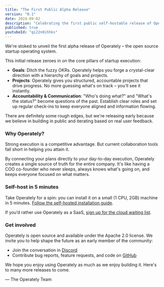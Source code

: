 ```yaml
---
title: "The First Public Alpha Release"
version: "0.1"
date: 2024-09-02
description: "Celebrating the first public self-hostable release of Operately!"
published: true
youtubeId: "qi22n0ihhks"
---
```


We're stoked to unveil the first alpha release of Operately – the open source
startup operating system.

This initial release zeroes in on the core pillars of startup execution:

- **Goals**: Ditch the fuzzy OKRs. Operately helps you forge a crystal-clear
  direction with a hierarchy of goals and projects.
- **Projects**: Operately gives you structured, accountable projects that drive
  progress. No more guessing what's on track – you'll see it instantly.
- **Accountability & Communication**: "Who's doing what?" and "What's the
  status?" become questions of the past. Establish clear roles and set up regular
  check-ins to keep everyone aligned and information flowing.

There are definitely some rough edges, but we're releasing early because we
believe in building in public and iterating based on real user feedback.

### Why Operately?

Strong execution is a competitive advantage. But current collaboration tools
fall short in helping you attain it.

By connecting your plans directly to your day-to-day execution, Operately
creates a single source of truth for the entire company. It's like having a COO
co-founder who never sleeps, always knows what's going on, and keeps everyone
focused on what matters.

### Self-host in 5 minutes

Take Operately for a spin: you can install it on a small (1 CPU, 2GB) machine
in 5 minutes. [Follow the self-hosted installation guide][install].

If you’d rather use Operately as a SaaS,  [sign up for the cloud waiting list][waitlist].

### Get involved

Operately is open source and available under the Apache 2.0 license. We invite
you to help shape the future as an early member of the community:

- Join the conversation in [Discord][discord]
- Contribute bug reports, feature requests, and code on [GitHub][github]

We hope you enjoy using Operately as much as we enjoy building it. Here's to
many more releases to come.

&mdash; The Operately Team

[install]: https://operately.com/install
[waitlist]: https://docs.google.com/forms/d/e/1FAIpQLSebV6j1nIvyjvyLptZ95mHXoj42XrnBmd5znVnUzU_6ATAJgw/viewform
[discord]: https://discord.com/invite/2ngnragJYV
[github]: https://github.com/operately/operately
